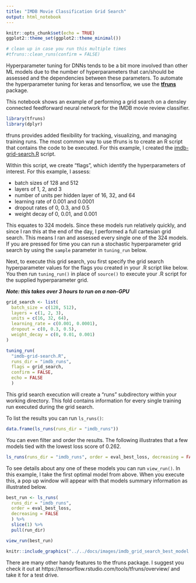 ```yaml
---
title: "IMDB Movie Classification Grid Search"
output: html_notebook
---
```


```r
knitr::opts_chunk$set(echo = TRUE)
ggplot2::theme_set(ggplot2::theme_minimal())

# clean up in case you run this multiple times
#tfruns::clean_runs(confirm = FALSE)
```

Hyperparameter tuning for DNNs tends to be a bit more involved than other ML
models due to the number of hyperparameters that can/should be assessed and the
dependencies between these parameters. To automate the hyperparameter tuning
for keras and tensorflow, we use the [__tfruns__](https://github.com/rstudio/tfruns)
package.

This notebook shows an example of performing a grid search on a densley connected
feedforward neural network for the IMDB movie review classifier.

```r
library(tfruns)
library(dplyr)
```

tfruns provides added flexibility for tracking, visualizing, and managing 
training runs. The most common way to use tfruns is to create an R script that
contains the code to be executed. For this example, I created the
[imdb-grid-search.R](https://github.com/misk-data-science/misk-dl/blob/master/materials/99-extras/imdb-grid-search.R)
script.

Within this script, we create "flags", which identify the hyperparameters of
interest. For this example, I assess:

- batch sizes of 128 and 512
- layers of 1, 2, and 3
- number of units per hidden layer of 16, 32, and 64
- learning rate of 0.001 and 0.0001
- dropout rates of 0, 0.3, and 0.5
- weight decay of 0, 0.01, and 0.001

This equates to 324 models. Since these models run relatively quickly, and since
I ran this at the end of the day, I performed a full cartesian grid search. This
means I ran and assessed every single one of the 324 models. If you are pressed
for time you can run a stochastic hyperparameter grid search by using the
`sample` parameter in `tuning_run` below.

Next, to execute this grid search, you first specify the grid search hyperparameter
values for the flags you created in your .R script like below. You then run
`tuning_run()` in place of `source()` to execute your .R script for the supplied
hyperparameter grid.

___Note: this takes over 3 hours to run on a non-GPU___

```r
grid_search <- list(
  batch_size = c(128, 512),
  layers = c(1, 2, 3),
  units = c(16, 32, 64),
  learning_rate = c(0.001, 0.0001),
  dropout = c(0, 0.3, 0.5),
  weight_decay = c(0, 0.01, 0.001)
)

tuning_run(
  "imdb-grid-search.R",
  runs_dir = "imdb_runs",
  flags = grid_search, 
  confirm = FALSE, 
  echo = FALSE
  )
```

This grid search execution will create a "runs" subdirectory within your working
directory. This fold contains information for every single training run executed
during the grid search.

To list the results you can run `ls_runs()`:

```r
data.frame(ls_runs(runs_dir = "imdb_runs"))
```

You can even filter and order the results. The following illustrates that a few
models tied with the lowest loss score of 0.262.

```r
ls_runs(runs_dir = "imdb_runs", order = eval_best_loss, decreasing = FALSE)
```

To see details about any one of these models you can run `view_run()`. In this
example, I take the first optimal model from above. When you execute this,
a pop up window will appear with that models summary information as illustrated
below.

```r
best_run <- ls_runs(
  runs_dir = "imdb_runs",
  order = eval_best_loss,
  decreasing = FALSE
  ) %>%
  slice(1) %>%
  pull(run_dir)

view_run(best_run)
```

```r
knitr::include_graphics("../../docs/images/imdb_grid_search_best_model.png")
```

There are many other handy features to the tfruns package. I suggest you check
it out at https://tensorflow.rstudio.com/tools/tfruns/overview/ and take it for
a test drive.
